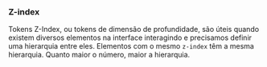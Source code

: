 
<Meta title="Design Tokens/Primitivo/Z-Index" />

### Z-index
Tokens Z-Index, ou tokens de dimensão de profundidade, são úteis quando existem 
diversos elementos na interface interagindo e precisamos definir uma hierarquia
entre eles. Elementos com o mesmo `z-index` têm a mesma hierarquia. Quanto maior
o número, maior a hierarquia.

<Story of={TokensStories.primitiveZIndex} />

